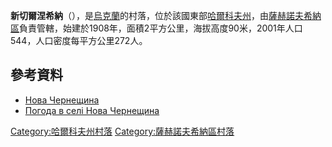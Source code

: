 {{coord|49|3|55|N|35|37|44|E|scale:100000_region:UA|display=title}}

'''新切爾涅希納'''（{{lang-uk|Нова Чернещина}}），是[[烏克蘭|烏克蘭]]的村落，位於該國東部[[哈爾科夫州|哈爾科夫州]]，由[[薩赫諾夫希納區|薩赫諾夫希納區]]負責管轄，始建於1908年，面積2平方公里，海拔高度90米，2001年人口544，人口密度每平方公里272人。

==參考資料==
*[http://w1.c1.rada.gov.ua/pls/z7502/A005?rdat1=09.01.2009&rf7571=33975 Нова Чернещина]{{dead link|date=2018年3月 |bot=InternetArchiveBot |fix-attempted=yes }}
* [http://weather.in.ua/ua/har'kovskaja/17157 Погода в селі Нова Чернещина] {{Wayback|url=http://weather.in.ua/ua/har%27kovskaja/17157 |date=20210127155924 }}

{{DEFAULTSORT:Нова Чернещина}}
[[Category:哈爾科夫州村落|Category:哈爾科夫州村落]]
[[Category:薩赫諾夫希納區村落|Category:薩赫諾夫希納區村落]]


{{Kharkiv-geo-stub}}